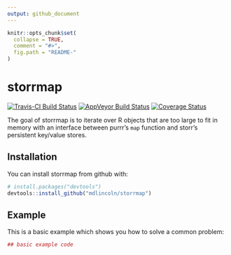 ```yaml
---
output: github_document
---
```


<!-- README.md is generated from README.Rmd. Please edit that file -->

```r
knitr::opts_chunk$set(
  collapse = TRUE,
  comment = "#>",
  fig.path = "README-"
)
```

# storrmap

[![Travis-CI Build Status](https://travis-ci.org/mdlincoln/storrmap.svg?branch=master)](https://travis-ci.org/mdlincoln/storrmap)
[![AppVeyor Build Status](https://ci.appveyor.com/api/projects/status/github/mdlincoln/storrmap?branch=master&svg=true)](https://ci.appveyor.com/project/mdlincoln/storrmap)
[![Coverage Status](https://img.shields.io/codecov/c/github/mdlincoln/storrmap/master.svg)](https://codecov.io/github/mdlincoln/storrmap?branch=master)

The goal of storrmap is to iterate over R objects that are too large to fit in memory with an interface between purrr's `map` function and storr's persistent key/value stores.

## Installation

You can install storrmap from github with:

```r
# install.packages("devtools")
devtools::install_github("mdlincoln/storrmap")
```

## Example

This is a basic example which shows you how to solve a common problem:

```r
## basic example code
```
